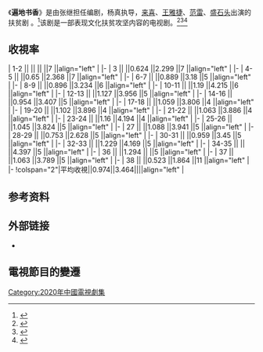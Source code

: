 {{电视节目资讯框 
| 名稱 = 遍地书香
| 英文名稱 = 
| 圖片 = 
| 圖說 = 
| 別名 = 
| 類型 = 农村、剧情
| 格式 = 
| 原創 = 
| 開發 = 
| 編劇 = 张继
| 總導演 = 
| 導演 = 杨真
| 助理導演 = 
| 主演 = [[来喜|来喜]]、[[王雅捷|王雅捷]]、[[范雷|范雷]]、[[盛石头|盛石头]]
| 國家 = {{CHN}}
| 語言 = [[漢語普通話|漢語普通話]]
| 字幕 = [[中文|中文]]
| 標語 = 
| 季數 = 
| 集數 = 38集<ref name="集數">{{cite web |title=發行許可證查一詢結果 |url=https://dsj.nrta.gov.cn/tims/site/views/include/quickSearch/checkIssue/result.shanty?ids=01650e7b393669e04028e4a1634a0dff |website=國家廣播電影電視總局 |accessdate=2020-09-22}}</ref>
| 每集列表 = 
| 每集長度 = 45分鐘
| 配樂 = 
| 主題曲 = 
| 片頭曲 = 
| 片尾曲 = 
| 插曲 = 
| 製作年份 = 
| 製片人 = 
| 共同製片人 = 
| 出品人 = 
| 總監製 = 
| 監製 = 
| 編審 = 
| 剪輯 = 
| 外景 = 
| 攝影 = 
| 機位 = 
| 製作公司 = 
| 發行許可 = {{nowrap|（鲁）剧审字（2019）第003号}}<ref name="集數" />
| 電視網 = [[北京卫视|北京卫视]]
| 圖像制式 = 
| 聲音制式 = 
| 播出國家 = {{CHN}}
| 開始 = {{start date|2020|9|4}}
| 結束 = {{end date|2020|9|28}}
| 電視網1 = 
| 圖像制式1 = 
| 聲音制式1 = 
| 播出國家1 = 
| 開始1 = 
| 結束1 = 
| 前作 = 
| 續作 = 
| 相關節目 = 
| imdb_id = 
}}

《'''遍地书香'''》是由张继担任编剧，杨真执导，[[来喜|来喜]]、[[王雅捷|王雅捷]]、[[范雷|范雷]]、[[盛石头|盛石头]]出演的扶贫剧 。<ref>{{Cite web |url=http://www.bjnews.com.cn/ent/2020/05/07/724864.html |title=《遍地书香》5月8日登陆北京卫视，聚焦文化扶贫 |archive-date=2020-10-01 |dead-url=no |access-date=2020-09-22 |archive-url=https://web.archive.org/web/20201001223034/http://www.bjnews.com.cn/ent/2020/05/07/724864.html }}</ref>该剧是一部表现文化扶贫攻坚内容的电视剧。<ref>{{Cite web|title=《遍地书香》5月8日登陆北京卫视，聚焦文化扶贫|url=http://www.bjnews.com.cn/ent/2020/05/07/724864.html|accessdate=2020-11-03|work=新京报|archive-date=2020-10-01|archive-url=https://web.archive.org/web/20201001223034/http://www.bjnews.com.cn/ent/2020/05/07/724864.html|dead-url=no}}</ref><ref>{{Cite web|title=《遍地书香》：田野上的书香铺陈了扶贫的美丽前景|url=https://news.gmw.cn/2020-05/20/content_33843054.htm|accessdate=2020-11-03|work=光明网}}</ref><ref>{{Cite web|title=《遍地书香》热播 山东籍编剧张继、导演杨真接受采访：聚焦文化扶贫 有创新也有情怀|url=http://yule.bandao.cn/a/372698.html|accessdate=2020-11-03|work=半岛网|archive-date=2020-08-20|archive-url=https://web.archive.org/web/20200820044853/http://yule.bandao.cn/a/372698.html|dead-url=no}}</ref>

== 收視率 ==
{{收视率表格
| 收视地区 = {{CHN}}
| 表格宽度 = 100%
| 字号 = 97%
| 频道 = 北京卫视
| 首播 = yes
| 多数据来源 = yes
| 数据来源 = CSM59
| num_column = 6
| num_row = 1
| 备注 = yes
| 备注宽度 = 25%
}}
| 1-2 || {{FULLDATE|time=2020-5-08}} ||{{color|blue|'''0.498'''}} ||{{color|blue|'''1.73'''}} ||7 ||align="left" | 
|-
| 3 || {{FULLDATE|time=2020-5-09}} ||0.624 ||2.299 ||7 ||align="left" | 
|-
| 4-5 || {{FULLDATE|time=2020-5-10}} ||0.65 ||2.368 ||7 ||align="left" | 
|-
| 6-7 || {{FULLDATE|time=2020-5-11}} ||0.889 ||3.18 ||5 ||align="left" | 
|-
| 8-9 || {{FULLDATE|time=2020-5-12}} ||0.896 ||3.234 ||6 ||align="left" | 
|-
| 10-11 || {{FULLDATE|time=2020-5-13}} ||1.19 ||4.215 ||6 ||align="left" | 
|-
| 12-13 || {{FULLDATE|time=2020-5-14}} ||1.127 ||3.956 ||5 ||align="left" | 
|-
| 14-16 || {{FULLDATE|time=2020-5-15}} ||0.954 ||3.407 ||5 ||align="left" | 
|-
| 17-18 || {{FULLDATE|time=2020-5-16}} ||1.059 ||3.806 ||4 ||align="left" | 
|-
| 19-20 || {{FULLDATE|time=2020-5-17}} ||1.102 ||3.896 ||4 ||align="left" | 
|-
| 21-22 || {{FULLDATE|time=2020-5-18}} ||1.063 ||3.886 ||4 ||align="left" | 
|-
| 23-24 || {{FULLDATE|time=2020-5-19}} ||1.16 ||4.194 ||4 ||align="left" | 
|-
| 25-26 || {{FULLDATE|time=2020-5-20}} ||1.045 ||3.824 ||5 ||align="left" | 
|-
| 27 || {{FULLDATE|time=2020-5-21}} ||1.088 ||3.941 ||5 ||align="left" | 
|-
| 28-29 || {{FULLDATE|time=2020-5-22}} ||0.753 ||2.628 ||5 ||align="left" | 
|-
| 30-31 || {{FULLDATE|time=2020-5-23}} ||0.959 ||3.45 ||5 ||align="left" | 
|-
| 32-33 || {{FULLDATE|time=2020-5-24}} ||1.229 ||4.169 ||5 ||align="left" | 
|-
| 34-35 || {{FULLDATE|time=2020-5-25}} ||{{color|red|'''1.295'''}} ||4.397 ||5 ||align="left" | 
|-
| 36 || {{FULLDATE|time=2020-5-26}} ||1.294 ||{{color|red|'''4.531'''}} ||5 ||align="left" | 
|-
| 37 || {{FULLDATE|time=2020-5-27}} ||1.063 ||3.789 ||5 ||align="left" | 
|-
| 38 || {{FULLDATE|time=2020-5-28}} ||0.523 ||1.864 ||11 ||align="left" | 
|-
!colspan="2"|平均收視||0.974||3.464||{{n/a}}||align="left" |


{{收视率表格/End
| 其他备注 = 
# 数据由[[央视索福瑞|央视索福瑞]]CSM59 城市网测量仪提供，按該電視劇總時長的平均收视計算
# 收視最低的集數以{{color|blue|'''藍色'''}}表示，收視最高的集數以{{color|red|'''紅色'''}}表示
# 资料来源：[http://weibo.com/tvthings 卫视这些事儿]、[http://weibo.com/u/5260565381 TV未知数]
}}

== 参考资料 ==
{{reflist}}

== 外部链接 ==
* {{weibo|7443658683}}

==電視節目的變遷==
{{電視節目的變遷
|電視台   = {{CHNML}} [[北京卫视|北京卫视]]
|播放檔次 = 品質剧场（如當日《[[新聞聯播|新聞聯播]]》延時順延播出）
|節目名稱 = 遍地书香<br/>（2020年5月8日－2020年5月28日）
|上一節目 = [[猎狐|猎狐]]<br/>（2020年4月14日－2020年5月7日）
|下一節目 = [[燃烧_(2020年电视剧)|燃烧]]<br/>（2020年5月28日－2020年6月24日）
}}

{{北京卫视电视剧}}
{{DEFAULTSORT:BIAN遍}}
[[Category:2020年中國電視劇集|Category:2020年中國電視劇集]]
